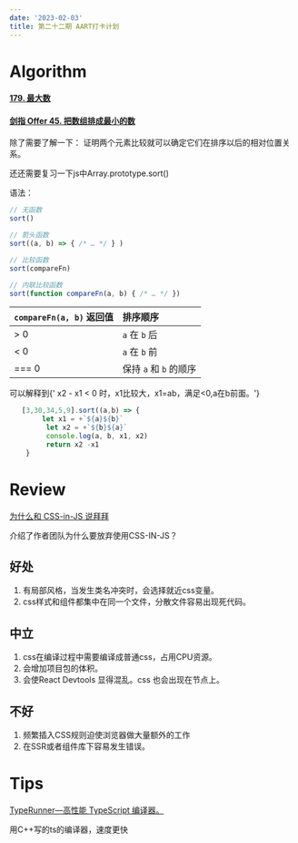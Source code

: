 ```yaml
---
date: '2023-02-03'
title: 第二十二期 AART打卡计划
---
```


# Algorithm

#### [179. 最大数](https://leetcode.cn/problems/largest-number/)

#### [剑指 Offer 45. 把数组排成最小的数](https://leetcode.cn/problems/ba-shu-zu-pai-cheng-zui-xiao-de-shu-lcof/)

除了需要了解一下： 证明两个元素比较就可以确定它们在排序以后的相对位置关系。

还还需要复习一下js中Array.prototype.sort()

语法： 

```javascript
// 无函数
sort()

// 箭头函数
sort((a, b) => { /* … */ } )

// 比较函数
sort(compareFn)

// 内联比较函数
sort(function compareFn(a, b) { /* … */ })
```



| `compareFn(a, b)` 返回值 | 排序顺序               |
| :----------------------- | :--------------------- |
| > 0                      | `a` 在 `b` 后          |
| < 0                      | `a` 在 `b` 前          |
| === 0                    | 保持 `a` 和 `b` 的顺序 |

可以解释到{' x2 - x1 < 0 时，x1比较大，x1=ab，满足<0,a在b前面。'}

```javascript
   [3,30,34,5,9].sort((a,b) => {
        let x1 = +`${a}${b}`
         let x2 = +`${b}${a}`
         console.log(a, b, x1, x2)
         return x2 -x1
    }
```



# Review

[为什么和 CSS-in-JS 说拜拜](https://dev.to/srmagura/why-were-breaking-up-wiht-css-in-js-4g9b)

介绍了作者团队为什么要放弃使用CSS-IN-JS？

## 好处

1. 有局部风格，当发生类名冲突时，会选择就近css变量。
2. css样式和组件都集中在同一个文件，分散文件容易出现死代码。

## 中立

1. css在编译过程中需要编译成普通css，占用CPU资源。
2. 会增加项目包的体积。
3. 会使React Devtools 显得混乱。css 也会出现在节点上。

## 不好

1. 频繁插入CSS规则迫使浏览器做大量额外的工作
2. 在SSR或者组件库下容易发生错误。

# Tips

[TypeRunner—高性能 TypeScript 编译器。](https://github.com/marcj/TypeRunner)

用C++写的ts的编译器，速度更快